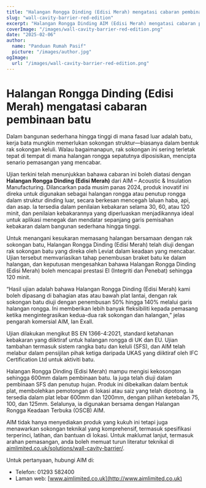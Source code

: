 ```yaml
---
title: "Halangan Rongga Dinding (Edisi Merah) mengatasi cabaran pembinaan batu"
slug: "wall-cavity-barrier-red-edition"
excerpt: "Halangan Rongga Dinding AIM (Edisi Merah) mengatasi cabaran pemasangan dengan mengintegrasikan dengan rak sokongan batu sambil memastikan perlindungan kebakaran yang kukuh."
coverImage: "/images/wall-cavity-barrier-red-edition.png"
date: "2025-02-06"
author:
  name: "Panduan Rumah Pasif"
  picture: "/images/author.jpg"
ogImage:
  url: "/images/wall-cavity-barrier-red-edition.png"
---
```


# Halangan Rongga Dinding (Edisi Merah) mengatasi cabaran pembinaan batu

Dalam bangunan sederhana hingga tinggi di mana fasad luar adalah batu, kerja bata mungkin memerlukan sokongan struktur—biasanya dalam bentuk rak sokongan keluli. Walau bagaimanapun, rak sokongan ini sering terletak tepat di tempat di mana halangan rongga sepatutnya diposisikan, mencipta senario pemasangan yang mencabar.

Ujian terkini telah menunjukkan bahawa cabaran ini boleh diatasi dengan **Halangan Rongga Dinding (Edisi Merah)** dari AIM – Acoustic & Insulation Manufacturing. Dilancarkan pada musim panas 2024, produk inovatif ini direka untuk digunakan sebagai halangan rongga atau penutup rongga dalam struktur dinding luar, secara berkesan mencegah laluan haba, api, dan asap. Ia tersedia dalam penilaian kebakaran selama 30, 60, atau 120 minit, dan penilaian kebakarannya yang diperluaskan menjadikannya ideal untuk aplikasi menegak dan mendatar sepanjang garis pemisahan kebakaran dalam bangunan sederhana hingga tinggi.

Untuk menangani kesukaran memasang halangan bersamaan dengan rak sokongan batu, Halangan Rongga Dinding (Edisi Merah) telah diuji dengan rak sokongan batu yang direka oleh Leviat dalam keadaan yang mencabar. Ujian tersebut memvariasikan tahap penembusan braket batu ke dalam halangan, dan keputusan mengesahkan bahawa Halangan Rongga Dinding (Edisi Merah) boleh mencapai prestasi EI (Integriti dan Penebat) sehingga 120 minit.

“Hasil ujian adalah bahawa Halangan Rongga Dinding (Edisi Merah) kami boleh dipasang di bahagian atas atau bawah plat lantai, dengan rak sokongan batu diuji dengan penembusan 50% hingga 140% melalui garis halangan rongga. Ini memberikan lebih banyak fleksibiliti kepada pemasang ketika mengintegrasikan kedua-dua rak sokongan dan halangan,” jelas pengarah komersial AIM, Ian Exall.

Ujian dilakukan mengikut BS EN 1366-4:2021, standard ketahanan kebakaran yang diiktiraf untuk halangan rongga di UK dan EU. Ujian tambahan termasuk sistem rangka batu dan keluli (SFS), dan AIM telah melabur dalam pensijilan pihak ketiga daripada UKAS yang diiktiraf oleh IFC Certification Ltd untuk aktiviti batu.

Halangan Rongga Dinding (Edisi Merah) mampu mengisi kekosongan sehingga 600mm dalam pembinaan batu. Ia juga telah diuji dalam pembinaan SFS dan penutup hujan. Produk ini dibekalkan dalam bentuk plat, membolehkan pemotongan di lokasi atau saiz yang telah dipotong. Ia tersedia dalam plat lebar 600mm dan 1200mm, dengan pilihan ketebalan 75, 100, dan 125mm. Selalunya, ia digunakan bersama dengan Halangan Rongga Keadaan Terbuka (OSCB) AIM.

AIM tidak hanya menyediakan produk yang kukuh ini tetapi juga menawarkan sokongan teknikal yang komprehensif, termasuk spesifikasi terperinci, latihan, dan bantuan di lokasi. Untuk maklumat lanjut, termasuk arahan pemasangan, anda boleh memuat turun literatur teknikal di [aimlimited.co.uk/solutions/wall-cavity-barrier/](http://aimlimited.co.uk/solutions/wall-cavity-barrier/).

Untuk pertanyaan, hubungi AIM di:

- Telefon: 01293 582400
- Laman web: [www.aimlimited.co.uk](http://www.aimlimited.co.uk)